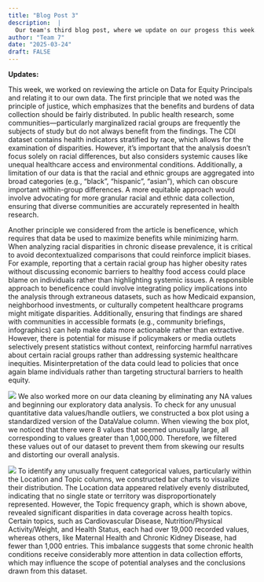 ```yaml
---
title: "Blog Post 3"
description:  |
  Our team's third blog post, where we update on our progess this week.
author: "Team 7"
date: "2025-03-24"
draft: FALSE
---
```


**Updates:**

This week, we worked on reviewing the article on Data for Equity Principals and relating it to our own data. The first principle that we noted was the principle of justice, which emphasizes that the benefits and burdens of data collection should be fairly distributed. In public health research, some communities—particularly marginalized racial groups are frequently the subjects of study but do not always benefit from the findings. The CDI dataset contains health indicators stratified by race, which allows for the examination of disparities. However, it’s important that the analysis doesn’t focus solely on racial differences, but also considers systemic causes like unequal healthcare access and environmental conditions. Additionally, a limitation of our data is that the racial and ethnic groups are aggregated into broad categories (e.g., “black”, “hispanic”, “asian”), which can obscure important within-group differences. A more equitable approach would involve advocating for more granular racial and ethnic data collection, ensuring that diverse communities are accurately represented in health research.

Another principle we considered from the article is beneficence, which requires that data be used to maximize benefits while minimizing harm. When analyzing racial disparities in chronic disease prevalence, it is critical to avoid decontextualized comparisons that could reinforce implicit biases. For example, reporting that a certain racial group has higher obesity rates without discussing economic barriers to healthy food access could place blame on individuals rather than highlighting systemic issues. A responsible approach to beneficence could involve integrating policy implications into the analysis through extraneous datasets, such as how Medicaid expansion, neighborhood investments, or culturally competent healthcare programs might mitigate disparities. Additionally, ensuring that findings are shared with communities in accessible formats (e.g., community briefings, infographics) can help make data more actionable rather than extractive. However, there is potential for misuse if policymakers or media outlets selectively present statistics without context, reinforcing harmful narratives about certain racial groups rather than addressing systemic healthcare inequities. Misinterpretation of the data could lead to policies that once again blame individuals rather than targeting structural barriers to health equity.

![](../../images/DataValue-BoxPlot.png)
We also worked more on our data cleaning by eliminating any NA values and beginning our exploratory data analysis. To check for any unusual quantitative data values/handle outliers, we constructed a box plot using a standardized version of the DataValue column. When viewing the box plot, we noticed that there were 8 values that seemed unusually large, all corresponding to values greater than 1,000,000. Therefore, we filtered these values out of our dataset to prevent them from skewing our results and distorting our overall analysis.

![](../../images/Topic-BarChart.png)
To identify any unusually frequent categorical values, particularly within the Location and Topic columns, we constructed bar charts to visualize their distribution. The Location data appeared relatively evenly distributed, indicating that no single state or territory was disproportionately represented. However, the Topic frequency graph, which is shown above, revealed significant disparities in data coverage across health topics. Certain topics, such as Cardiovascular Disease, Nutrition/Physical Activity/Weight, and Health Status, each had over 19,000 recorded values, whereas others, like Maternal Health and Chronic Kidney Disease, had fewer than 1,000 entries. This imbalance suggests that some chronic health conditions receive considerably more attention in data collection efforts, which may influence the scope of potential analyses and the conclusions drawn from this dataset.